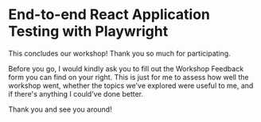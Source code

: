 # End-to-end React Application Testing with Playwright

This concludes our workshop! Thank you so much for participating.

Before you go, I would kindly ask you to fill out the Workshop Feedback form you can find on your right. This is just for me to assess how well the workshop went, whether the topics we've explored were useful to me, and if there's anything I could've done better.

Thank you and see you around!
